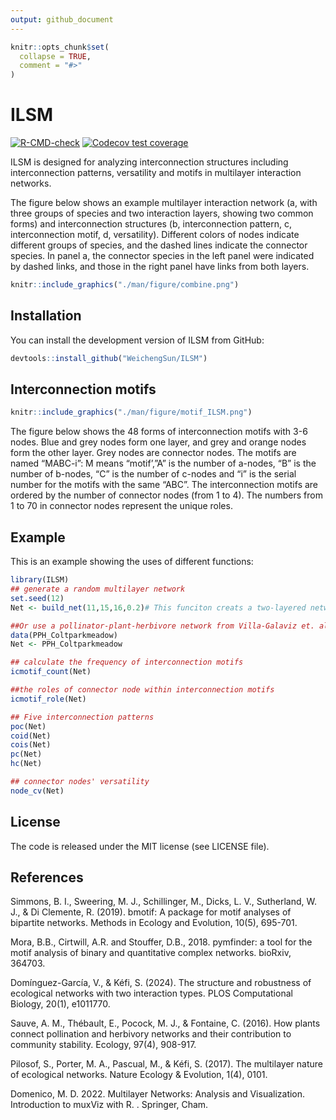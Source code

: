 ```yaml
---
output: github_document
---
```


<!-- README.md is generated from README.Rmd. Please edit that file -->

```r
knitr::opts_chunk$set(
  collapse = TRUE,
  comment = "#>"
)
```

# ILSM

<!-- badges: start -->

[![R-CMD-check](https://github.com/WeichengSun/ILSM/actions/workflows/R-CMD-check.yaml/badge.svg)](https://github.com/WeichengSun/ILSM/actions/workflows/R-CMD-check.yaml) [![Codecov test coverage](https://codecov.io/gh/WeichengSun/ILSM/graph/badge.svg)](https://app.codecov.io/gh/WeichengSun/ILSM)

<!-- badges: end -->

ILSM is designed for analyzing interconnection structures including interconnection patterns, versatility and motifs in multilayer interaction networks.

The figure below shows an example multilayer interaction network (a, with three groups of species and two interaction layers, showing two common forms) and interconnection structures (b, interconnection pattern, c, interconnection motif, d, versatility). Different colors of nodes indicate different groups of species, and the dashed lines indicate the connector species. In panel a, the connector species in the left panel were indicated by dashed links, and those in the right panel have links from both layers.

```r
knitr::include_graphics("./man/figure/combine.png")
```

## Installation

You can install the development version of ILSM from GitHub:

```r
devtools::install_github("WeichengSun/ILSM")
```

## Interconnection motifs

```r
knitr::include_graphics("./man/figure/motif_ILSM.png")
```

The figure below shows the 48 forms of interconnection motifs with 3-6 nodes. Blue and grey nodes form one layer, and grey and orange nodes form the other layer. Grey nodes are connector nodes. The motifs are named "MABC-i": M means "motif',"A" is the number of a-nodes, "B" is the number of b-nodes, "C" is the number of c-nodes and "i" is the serial number for the motifs with the same "ABC". The interconnection motifs are ordered by the number of connector nodes (from 1 to 4). The numbers from 1 to 70 in connector nodes represent the unique roles.

## Example

This is an example showing the uses of different functions:

```r
library(ILSM)
## generate a random multilayer network
set.seed(12)
Net <- build_net(11,15,16,0.2)# This funciton creats a two-layered network with 11,15, 16 nodes in three groups and the connectance is 0.2 

##Or use a pollinator-plant-herbivore network from Villa-Galaviz et. al. 2020. Journal of Animal Ecology.
data(PPH_Coltparkmeadow)
Net <- PPH_Coltparkmeadow

## calculate the frequency of interconnection motifs
icmotif_count(Net)

##the roles of connector node within interconnection motifs
icmotif_role(Net)

## Five interconnection patterns
poc(Net)
coid(Net)
cois(Net)
pc(Net)
hc(Net)

## connector nodes' versatility
node_cv(Net)
```

## License

The code is released under the MIT license (see LICENSE file).

## References

Simmons, B. I., Sweering, M. J., Schillinger, M., Dicks, L. V., Sutherland, W. J., & Di Clemente, R. (2019). bmotif: A package for motif analyses of bipartite networks. Methods in Ecology and Evolution, 10(5), 695-701.

Mora, B.B., Cirtwill, A.R. and Stouffer, D.B., 2018. pymfinder: a tool for the motif analysis of binary and quantitative complex networks. bioRxiv, 364703.

Domínguez-García, V., & Kéfi, S. (2024). The structure and robustness of ecological networks with two interaction types. PLOS Computational Biology, 20(1), e1011770.

Sauve, A. M., Thébault, E., Pocock, M. J., & Fontaine, C. (2016). How plants connect pollination and herbivory networks and their contribution to community stability. Ecology, 97(4), 908-917.

Pilosof, S., Porter, M. A., Pascual, M., & Kéfi, S. (2017). The multilayer nature of ecological networks. Nature Ecology & Evolution, 1(4), 0101.

Domenico, M. D. 2022. Multilayer Networks: Analysis and Visualization. Introduction to muxViz with R. . Springer, Cham.

